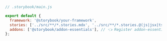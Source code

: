 ```js
// .storybook/main.js

export default {
  framework: '@storybook/your-framework',
  stories: ['../src/**/*.stories.mdx', '../src/**/*.stories.@(js|jsx|ts|tsx)'],
  addons: ['@storybook/addon-essentials'], // 👈 Register addon-essentials
};
```
